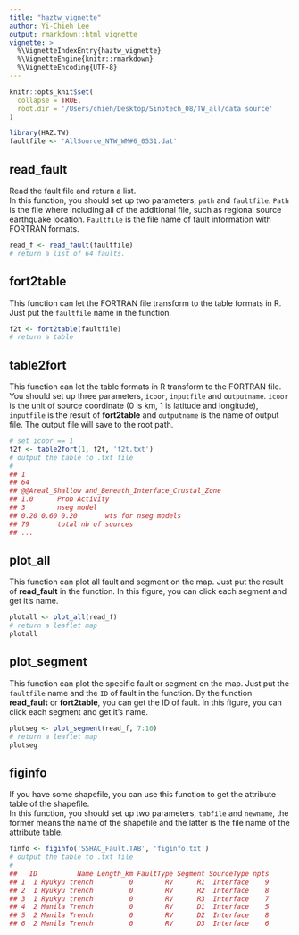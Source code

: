```yaml
---
title: "haztw_vignette"
author: Yi-Chieh Lee
output: rmarkdown::html_vignette
vignette: >
  %\VignetteIndexEntry{haztw_vignette}
  %\VignetteEngine{knitr::rmarkdown}
  %\VignetteEncoding{UTF-8}
---
```


```r
knitr::opts_knit$set(
  collapse = TRUE,
  root.dir = '/Users/chieh/Desktop/Sinotech_08/TW_all/data source'
)
```

```r
library(HAZ.TW)
faultfile <- 'AllSource_NTW_WM#6_0531.dat'
```

## read_fault  
Read the fault file and return a list.   
In this function, you should set up two parameters, `path` and `faultfile`. `Path` is the file where including all of the additional file, such as regional source earthquake location. `Faultfile` is the file name of fault information with FORTRAN formats.

```r
read_f <- read_fault(faultfile)
# return a list of 64 faults.
```

## fort2table  
This function can let the FORTRAN file transform to the table formats in R. Just put the `faultfile` name in the function.

```r
f2t <- fort2table(faultfile)
# return a table 
```


## table2fort 
This function can let the table formats in R transform to the FORTRAN file. You should set up three parameters, `icoor`, `inputfile` and `outputname`. `icoor` is the unit of source coordinate (0 is km, 1 is latitude and longitude), `inputfile` is the result of **fort2table** and `outputname` is the name of output file. The output file will save to the root path.

```r
# set icoor == 1
t2f <- table2fort(1, f2t, 'f2t.txt')
# output the table to .txt file
#
## 1
## 64
## @@Areal_Shallow and_Beneath_Interface_Crustal_Zone
## 1.0		Prob Activity
## 3		nseg model
## 0.20 0.60 0.20		wts for nseg models
## 79		total nb of sources
## ...
```


## plot_all
This function can plot all fault and segment on the map. Just put the result of **read_fault** in the function. In this figure, you can click each segment and get it's name.

```r
plotall <- plot_all(read_f)
# return a leaflet map
plotall
```


## plot_segment  
This function can plot the specific fault or segment on the map. Just put the `faultfile` name and the `ID` of fault in the function. By the function **read_fault** or **fort2table**, you can get the ID of fault. In this figure, you can click each segment and get it's name.
```r
plotseg <- plot_segment(read_f, 7:10)
# return a leaflet map
plotseg
```


## figinfo 
If you have some shapefile, you can use this function to get the attribute table of the shapefile.  
In this function, you should set up two parameters, `tabfile` and `newname`, the former means the name of the shapefile and the latter is the file name of the attribute table.

```r
finfo <- figinfo('SSHAC_Fault.TAB', 'figinfo.txt')
# output the table to .txt file
#
##   ID          Name Length_km FaultType Segment SourceType npts
## 1  1 Ryukyu trench         0        RV      R1  Interface    9
## 2  1 Ryukyu trench         0        RV      R2  Interface    8
## 3  1 Ryukyu trench         0        RV      R3  Interface    7
## 4  2 Manila Trench         0        RV      D1  Interface    5
## 5  2 Manila Trench         0        RV      D2  Interface    8
## 6  2 Manila Trench         0        RV      D3  Interface    6
```


